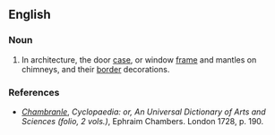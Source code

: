 ==English==
{{wikipedia}}
===Noun===

{{en-noun}}

# {{architecture}} In architecture, the door [[case]], or window [[frame]] and mantles on chimneys, and their [[border]] decorations.

===References===

* ''[http://digicoll.library.wisc.edu/cgi-bin/HistSciTech/HistSciTech-idx?type=turn&entity=HistSciTech000900240344&q1=Chambranle Chambranle]'', ''Cyclopaedia: or, An Universal Dictionary of Arts and Sciences (folio, 2 vols.)'', Ephraim Chambers. London 1728, p. 190.